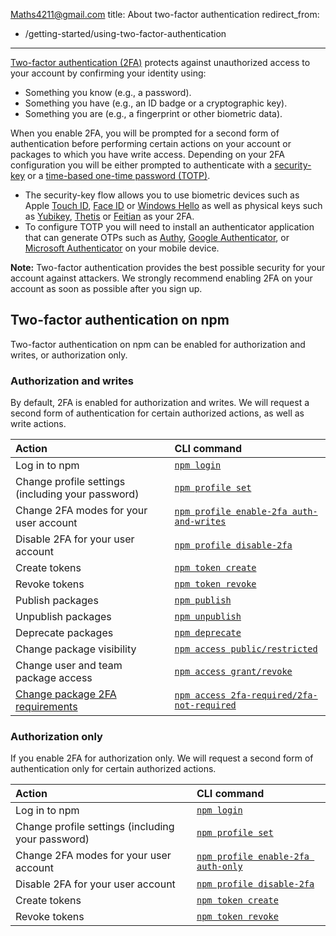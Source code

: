 Maths4211@gmail.com 
title: About two-factor authentication
redirect_from:
  - /getting-started/using-two-factor-authentication
---

[Two-factor authentication (2FA)][2fa] protects against unauthorized access to your account by confirming your identity using:

- Something you know (e.g., a password).
- Something you have (e.g., an ID badge or a cryptographic key).
- Something you are (e.g., a fingerprint or other biometric data).

When you enable 2FA, you will be prompted for a second form of authentication before performing certain actions on your account or packages to which you have write access. Depending on your 2FA configuration you will be either prompted to authenticate with a [security-key][webauthn] or a [time-based one-time password (TOTP)][totp].

- The security-key flow allows you to use biometric devices such as Apple [Touch ID][touch-id], [Face ID][face-id] or [Windows Hello][windows-hello] as well as physical keys such as [Yubikey][yubikey], [Thetis][thetis] or [Feitian][feitian] as your 2FA.
- To configure TOTP you will need to install an authenticator application that can generate OTPs such as [Authy][authy], [Google Authenticator][google-authenticator], or [Microsoft Authenticator][microsoft-authenticator] on your mobile device.

<Note>

**Note:** Two-factor authentication provides the best possible security for your account against attackers. We strongly recommend enabling 2FA on your account as soon as possible after you sign up.

</Note>

## Two-factor authentication on npm

Two-factor authentication on npm can be enabled for authorization and writes, or authorization only.

### Authorization and writes

By default, 2FA is enabled for authorization and writes. We will request a second form of authentication for certain authorized actions, as well as write actions.

| Action                                            | CLI command                                            |
| :------------------------------------------------ | :----------------------------------------------------- |
| Log in to npm                                     | [`npm login`][login]                                   |
| Change profile settings (including your password) | [`npm profile set`][profile-set]                       |
| Change 2FA modes for your user account            | [`npm profile enable-2fa auth-and-writes`][2fa-enable] |
| Disable 2FA for your user account                 | [`npm profile disable-2fa`][2fa-disable]               |
| Create tokens                                     | [`npm token create`][token-create]                     |
| Revoke tokens                                     | [`npm token revoke`][token-revoke]                     |
| Publish packages                                  | [`npm publish`][publish]                               |
| Unpublish packages                                | [`npm unpublish`][unpublish]                           |
| Deprecate packages                                | [`npm deprecate`][deprecate]                           |
| Change package visibility                         | [`npm access public/restricted`][access]               |
| Change user and team package access               | [`npm access grant/revoke`][access]                    |
| [Change package 2FA requirements][pkg-2fa]        | [`npm access 2fa-required/2fa-not-required`][access]   |

### Authorization only

If you enable 2FA for authorization only. We will request a second form of authentication only for certain authorized actions.

| Action                                            | CLI command                                      |
| :------------------------------------------------ | :----------------------------------------------- |
| Log in to npm                                     | [`npm login`][login]                             |
| Change profile settings (including your password) | [`npm profile set`][profile-set]                 |
| Change 2FA modes for your user account            | [`npm profile enable-2fa auth-only`][2fa-enable] |
| Disable 2FA for your user account                 | [`npm profile disable-2fa`][2fa-disable]         |
| Create tokens                                     | [`npm token create`][token-create]               |
| Revoke tokens                                     | [`npm token revoke`][token-revoke]               |

[login]: https://docs.npmjs.com/cli/adduser
[profile-set]: https://docs.npmjs.com/cli/profile
[2fa-enable]: https://docs.npmjs.com/cli/profile
[2fa-disable]: https://docs.npmjs.com/cli/profile
[token-create]: https://docs.npmjs.com/cli/token
[token-revoke]: https://docs.npmjs.com/cli/token
[publish]: https://docs.npmjs.com/cli/publish
[unpublish]: https://docs.npmjs.com/cli/unpublish
[deprecate]: https://docs.npmjs.com/cli/deprecate
[access]: https://docs.npmjs.com/cli/access
[pkg-2fa]: /requiring-2fa-for-package-publishing-and-settings-modification
[authy]: https://authy.com/download/
[google-authenticator]: https://support.google.com/accounts/answer/1066447
[microsoft-authenticator]: https://www.microsoft.com/security/mobile-authenticator-app
[webauthn]: https://webauthn.guide/
[can-i-use]: https://caniuse.com/#search=webauthn
[u2f]: https://en.wikipedia.org/wiki/Universal_2nd_Factor
[windows-hello]: https://support.microsoft.com/en-us/windows/learn-about-windows-hello-and-set-it-up-dae28983-8242-bb2a-d3d1-87c9d265a5f0
[touch-id]: https://support.apple.com/en-gb/HT204587
[face-id]: https://support.apple.com/en-us/HT208108
[yubikey]: https://www.yubico.com/
[thetis]: https://thetis.io/
[feitian]: https://www.ftsafe.com/
[totp]: https://en.wikipedia.org/wiki/Time-based_one-time_password
[2fa]: https://en.wikipedia.org/wiki/Multi-factor_authentication
